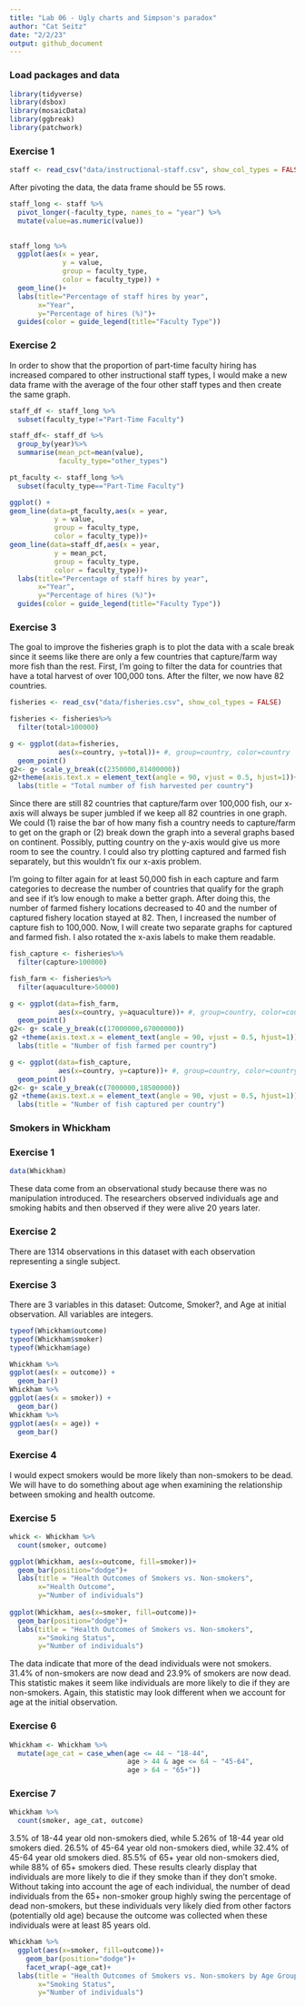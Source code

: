 ```yaml
---
title: "Lab 06 - Ugly charts and Simpson's paradox"
author: "Cat Seitz"
date: "2/2/23"
output: github_document
---
```


### Load packages and data

```r
library(tidyverse) 
library(dsbox)
library(mosaicData) 
library(ggbreak) 
library(patchwork)
```

### Exercise 1

```r

staff <- read_csv("data/instructional-staff.csv", show_col_types = FALSE)

```

After pivoting the data, the data frame should be 55 rows. 

```r

staff_long <- staff %>%
  pivot_longer(-faculty_type, names_to = "year") %>%
  mutate(value=as.numeric(value))
  

```

```r

staff_long %>%
  ggplot(aes(x = year,
             y = value,
             group = faculty_type,
             color = faculty_type)) +
  geom_line()+
  labs(title="Percentage of staff hires by year",
       x="Year",
       y="Percentage of hires (%)")+
  guides(color = guide_legend(title="Faculty Type"))


```



### Exercise 2

In order to show that the proportion of part-time faculty hiring has increased compared to other instructional staff types, I would make a new data frame with the average of the four other staff types and then create the same graph. 

```r

staff_df <- staff_long %>%
  subset(faculty_type!="Part-Time Faculty")

staff_df<- staff_df %>%
  group_by(year)%>%
  summarise(mean_pct=mean(value),
            faculty_type="other_types")

pt_faculty <- staff_long %>%
  subset(faculty_type=="Part-Time Faculty")

```

```r

ggplot() +
geom_line(data=pt_faculty,aes(x = year,
           y = value,
           group = faculty_type,
           color = faculty_type))+
geom_line(data=staff_df,aes(x = year,
           y = mean_pct,
           group = faculty_type,
           color = faculty_type))+
  labs(title="Percentage of staff hires by year",
       x="Year",
       y="Percentage of hires (%)")+
  guides(color = guide_legend(title="Faculty Type"))

```


### Exercise 3

The goal to improve the fisheries graph is to plot the data with a scale break since it seems like there are only a few countries that capture/farm way more fish than the rest. First, I'm going to filter the data for countries that have a total harvest of over 100,000 tons. After the filter, we now have 82 countries. 

```r

fisheries <- read_csv("data/fisheries.csv", show_col_types = FALSE)

```

```r

fisheries <- fisheries%>%
  filter(total>100000)

```

```r

g <- ggplot(data=fisheries, 
            aes(x=country, y=total))+ #, group=country, color=country
  geom_point()
g2<- g+ scale_y_break(c(2350000,81400000))
g2+theme(axis.text.x = element_text(angle = 90, vjust = 0.5, hjust=1))+
  labs(title = "Total number of fish harvested per country")
```

Since there are still 82 countries that capture/farm over 100,000 fish, our x-axis will always be super jumbled if we keep all 82 countries in one graph. We could (1) raise the bar of how many fish a country needs to capture/farm to get on the graph or (2) break down the graph into a several graphs based on continent. Possibly, putting country on the y-axis would give us more room to see the country. I could also try plotting captured and farmed fish separately, but this wouldn't fix our x-axis problem. 

I'm going to filter again for at least 50,000 fish in each capture and farm categories to decrease the number of countries that qualify for the graph and see if it's low enough to make a better graph. After doing this, the number of farmed fishery locations decreased to 40 and the number of captured fishery location stayed at 82. Then, I increased the number of capture fish to 100,000. Now, I will create two separate graphs for captured and farmed fish. I also rotated the x-axis labels to make them readable. 

```r

fish_capture <- fisheries%>%
  filter(capture>100000)

fish_farm <- fisheries%>%
  filter(aquaculture>50000)

```

```r

g <- ggplot(data=fish_farm, 
            aes(x=country, y=aquaculture))+ #, group=country, color=country
  geom_point()
g2<- g+ scale_y_break(c(17000000,67000000))
g2 +theme(axis.text.x = element_text(angle = 90, vjust = 0.5, hjust=1))+
  labs(title = "Number of fish farmed per country")
```

```r

g <- ggplot(data=fish_capture, 
            aes(x=country, y=capture))+ #, group=country, color=country
  geom_point()
g2<- g+ scale_y_break(c(7000000,18500000))
g2 +theme(axis.text.x = element_text(angle = 90, vjust = 0.5, hjust=1))+
  labs(title = "Number of fish captured per country")
```




### Smokers in Whickham
### Exercise 1

```r

data(Whickham)

```

These data come from an observational study because there was no manipulation introduced. The researchers observed individuals age and smoking habits and then observed if they were alive 20 years later. 


### Exercise 2

There are 1314 observations in this dataset with each observation representing a single subject. 


### Exercise 3

There are 3 variables in this dataset: Outcome, Smoker?, and Age at initial observation. All variables are integers.


```r

typeof(Whickham$outcome)
typeof(Whickham$smoker)
typeof(Whickham$age)

```

```r

Whickham %>%
ggplot(aes(x = outcome)) +
  geom_bar()
Whickham %>%
ggplot(aes(x = smoker)) +
  geom_bar()
Whickham %>%
ggplot(aes(x = age)) +
  geom_bar()

```

### Exercise 4

I would expect smokers would be more likely than non-smokers to be dead. We will have to do something about age when examining the relationship between smoking and health outcome. 


### Exercise 5

```r

whick <- Whickham %>%
  count(smoker, outcome)

```

```r

ggplot(Whickham, aes(x=outcome, fill=smoker))+
  geom_bar(position="dodge")+
  labs(title = "Health Outcomes of Smokers vs. Non-smokers",
       x="Health Outcome",
       y="Number of individuals")
    
ggplot(Whickham, aes(x=smoker, fill=outcome))+
  geom_bar(position="dodge")+
  labs(title = "Health Outcomes of Smokers vs. Non-smokers",
       x="Smoking Status",
       y="Number of individuals")

```

The data indicate that more of the dead individuals were not smokers. 31.4% of non-smokers are now dead and 23.9% of smokers are now dead. This statistic makes it seem like individuals are more likely to die if they are non-smokers. Again, this statistic may look different when we account for age at the initial observation. 


### Exercise 6

```r

Whickham <- Whickham %>%
  mutate(age_cat = case_when(age <= 44 ~ "18-44",
                             age > 44 & age <= 64 ~ "45-64",
                             age > 64 ~ "65+"))

```


### Exercise 7

```r

Whickham %>%
  count(smoker, age_cat, outcome)

```


3.5% of 18-44 year old non-smokers died, while 5.26% of 18-44 year old smokers died. 26.5% of 45-64 year old non-smokers died, while 32.4% of 45-64 year old smokers died. 85.5% of 65+ year old non-smokers died, while 88% of 65+ smokers died. These results clearly display that individuals are more likely to die if they smoke than if they don't smoke. Without taking into account the age of each individual, the number of dead individuals from the 65+ non-smoker group highly swing the percentage of dead non-smokers, but these individuals very likely died from other factors (potentially old age) because the outcome was collected when these individuals were at least 85 years old.


```r

Whickham %>%
  ggplot(aes(x=smoker, fill=outcome))+
    geom_bar(position="dodge")+
    facet_wrap(~age_cat)+
  labs(title = "Health Outcomes of Smokers vs. Non-smokers by Age Group",
       x="Smoking Status",
       y="Number of individuals")

```



